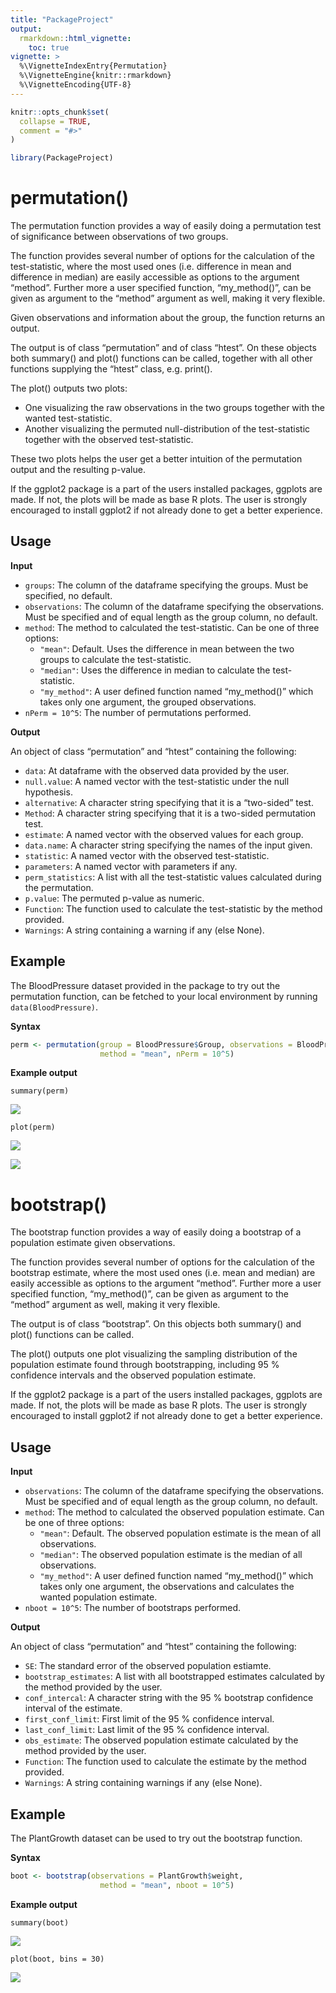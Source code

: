 ```yaml
---
title: "PackageProject"
output: 
  rmarkdown::html_vignette:
    toc: true
vignette: >
  %\VignetteIndexEntry{Permutation}
  %\VignetteEngine{knitr::rmarkdown}
  %\VignetteEncoding{UTF-8}
---
```


```r
knitr::opts_chunk$set(
  collapse = TRUE,
  comment = "#>"
)
```

```r
library(PackageProject)
```

# permutation()

The permutation function provides a way of easily doing a permutation test of significance between observations of two groups. 

The function provides several number of options for the calculation of the test-statistic, where the most used ones (i.e. difference in mean and difference in median) are easily accessible as options to the argument "method". Further more a user specified function, "my_method()", can be given as argument to the "method" argument as well, making it very flexible. 

Given observations and information about the group, the function returns an output.  

The output is of class "permutation" and of class "htest". On these objects both summary() and plot() functions can be called, together with all other functions supplying the "htest" class, e.g. print(). 

The plot() outputs two plots: 
 
  - One visualizing the raw observations in the two groups together with the wanted test-statistic. 
  - Another visualizing the permuted null-distribution of the test-statistic together with the observed test-statistic. 
  
These two plots helps the user get a better intuition of the permutation output and the resulting p-value. 

If the ggplot2 package is a part of the users installed packages, ggplots are made. If not, the plots will be made as base R plots. The user is strongly encouraged to install ggplot2 if not already done to get a better experience.

## Usage

**Input**

 - `groups`: The column of the dataframe specifying the groups. Must be specified, no default. 
 - `observations`: The column of the dataframe specifying the observations. Must be specified and of equal length as the group column, no default. 
 - `method`: The method to calculated the test-statistic. Can be one of three options: 
    - `"mean"`: Default. Uses the difference in mean between the two groups to calculate the test-statistic.
    - `"median"`: Uses the difference in median to calculate the test-statistic.
    - `"my_method"`: A user defined function named "my_method()" which takes only one argument, the grouped observations.
 - `nPerm = 10^5`: The number of permutations performed. 

**Output**

An object of class "permutation" and "htest" containing the following: 

 - `data`: At dataframe with the observed data provided by the user. 
 - `null.value`: A named vector with the test-statistic under the null hypothesis.
 - `alternative`: A character string specifying that it is a "two-sided" test.
 - `Method`: A character string specifying that it is a two-sided permutation test.
 - `estimate`: A named vector with the observed values for each group. 
 - `data.name`: A character string specifying the names of the input given. 
 - `statistic`: A named vector with the observed test-statistic.
 - `parameters`: A named vector with parameters if any. 
 - `perm_statistics`: A list with all the test-statistic values calculated during the permutation. 
 - `p.value`: The permuted p-value as numeric.
 - `Function`: The function used to calculate the test-statistic by the method provided.
 - `Warnings`: A string containing a warning if any (else None).

## Example

The BloodPressure dataset provided in the package to try out the permutation function, can be fetched to your local environment by running `data(BloodPressure)`.

**Syntax**

```r
perm <- permutation(group = BloodPressure$Group, observations = BloodPressure$Blood_pressure, 
                    method = "mean", nPerm = 10^5)
```

**Example output**

`summary(perm)`

![](../Summary.png)

`plot(perm)`

![](../Obs_plot.png)

![](../null_dist.png)


# bootstrap()

The bootstrap function provides a way of easily doing a bootstrap of a population estimate given observations. 

The function provides several number of options for the calculation of the bootstrap estimate, where the most used ones (i.e. mean and median) are easily accessible as options to the argument "method". Further more a user specified function, "my_method()", can be given as argument to the "method" argument as well, making it very flexible. 

The output is of class "bootstrap". On this objects both summary() and plot() functions can be called. 

The plot() outputs one plot visualizing the sampling distribution of the population estimate found through bootstrapping, including 95 % confidence intervals and the observed population estimate.  

If the ggplot2 package is a part of the users installed packages, ggplots are made. If not, the plots will be made as base R plots. The user is strongly encouraged to install ggplot2 if not already done to get a better experience.

## Usage

**Input**

 - `observations`: The column of the dataframe specifying the observations. Must be specified and of equal length as the group column, no default. 
 - `method`: The method to calculated the observed population estimate. Can be one of three options: 
    - `"mean"`: Default. The observed population estimate is the mean of all observations. 
    - `"median"`: The observed population estimate is the median of all observations.
    - `"my_method"`: A user defined function named "my_method()" which takes only one argument, the observations and calculates the wanted population estimate. 
 - `nboot = 10^5`: The number of bootstraps performed. 
 
**Output**

An object of class "permutation" and "htest" containing the following: 

 - `SE`: The standard error of the observed population estiamte.
 - `bootstrap_estimates`: A list with all bootstrapped estimates calculated by the method provided by the user. 
 - `conf_intercal`: A character string with the 95 % bootstrap confidence interval of the estimate.
 - `first_conf_limit`: First limit of the 95 % confidence interval.
 - `last_conf_limit`: Last limit of the 95 % confidence interval.
 - `obs_estimate`: The observed population estimate calculated by the method provided by the user. 
 - `Function`: The function used to calculate the estimate by the method provided. 
 - `Warnings`: A string containing warnings if any (else None).

## Example

The PlantGrowth dataset can be used to try out the bootstrap function. 

**Syntax**

```r
boot <- bootstrap(observations = PlantGrowth$weight, 
                    method = "mean", nboot = 10^5)
```

**Example output**

`summary(boot)`

![](../summary_boot.png)

`plot(boot, bins = 30)`

![](../example_ggplot.png)

